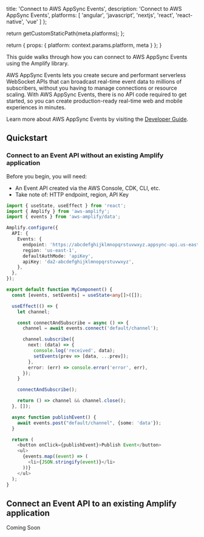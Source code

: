 
  title: 'Connect to AWS AppSync Events',
  description:
    'Connect to AWS AppSync Events',
  platforms: [
    'angular',
    'javascript',
    'nextjs',
    'react',
    'react-native',
    'vue'
  ]
};

  return getCustomStaticPath(meta.platforms);
};

  return {
    props: {
      platform: context.params.platform,
      meta
    }
  };
}

This guide walks through how you can connect to AWS AppSync Events using the Amplify library.

AWS AppSync Events lets you create secure and performant serverless WebSocket APIs that can broadcast real-time event data to millions of subscribers, without you having to manage connections or resource scaling. With AWS AppSync Events, there is no API code required to get started, so you can create production-ready real-time web and mobile experiences in minutes.

Learn more about AWS AppSync Events by visiting the [Developer Guide](https://docs.aws.amazon.com/appsync/latest/eventapi/event-api-welcome.html).

## Quickstart
### Connect to an Event API without an existing Amplify application

Before you begin, you will need:

- An Event API created via the AWS Console, CDK, CLI, etc.
- Take note of: HTTP endpoint, region, API Key

```ts
import { useState, useEffect } from 'react';
import { Amplify } from 'aws-amplify';
import { events } from 'aws-amplify/data';

Amplify.configure({
  API: {
    Events: {
      endpoint: 'https://abcdefghijklmnopqrstuvwxyz.appsync-api.us-east-1.amazonaws.com/event',
      region: 'us-east-1',
      defaultAuthMode: 'apiKey',
      apiKey: 'da2-abcdefghijklmnopqrstuvwxyz',
    },
  },
});

export default function MyComponent() {
  const [events, setEvents] = useState<any[]>([]);

  useEffect(() => {
    let channel;

    const connectAndSubscribe = async () => {
      channel = await events.connect('default/channel');

      channel.subscribe({
        next: (data) => {
          console.log('received', data);
          setEvents(prev => [data, ...prev]);
        },
        error: (err) => console.error('error', err),
      });
    }

    connectAndSubscribe();

    return () => channel && channel.close();
  }, []);

  async function publishEvent() {
    await events.post("default/channel", {some: 'data'});
  }

  return (
    <button onClick={publishEvent}>Publish Event</button>
    <ul>
      {events.map((event) => (
        <li>{JSON.stringify(event)}</li>
      ))}
    </ul>
  );
}
```

## Connect an Event API to an existing Amplify application

Coming Soon
